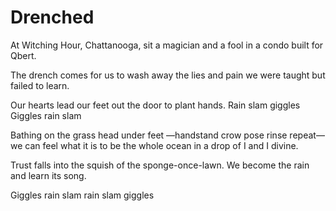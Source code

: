# Drenched

At Witching Hour, Chattanooga,
sit a magician and a fool
in a condo built for Qbert.

The drench comes for us
to wash away the lies and pain
we were taught but failed to learn.

Our hearts lead our feet
out the door to plant hands.
Rain slam giggles
Giggles rain slam

Bathing on the grass head under feet
—handstand crow pose rinse repeat—
we can feel what it is to be
the whole ocean in a drop
of I and I divine.

Trust falls into the squish
of the sponge-once-lawn.
We become the rain and learn its song.

Giggles rain slam
rain slam giggles